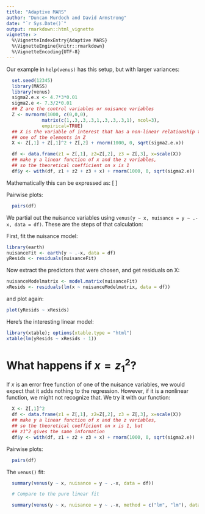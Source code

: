 ```yaml
---
title: "Adaptive MARS"
author: "Duncan Murdoch and David Armstrong"
date: "`r Sys.Date()`"
output: rmarkdown::html_vignette
vignette: >
  %\VignetteIndexEntry{Adaptive MARS}
  %\VignetteEngine{knitr::rmarkdown}
  %\VignetteEncoding{UTF-8}
---
```


Our example in `help(venus)` has this setup, but with
larger variances:

```r
  set.seed(12345)
  library(MASS)
  library(venus)
  sigma2.e.x <- 4.7*3*0.01
  sigma2.e <- 7.3/2*0.01
  ## Z are the control variables or nuisance variables
  Z <- mvrnorm(1000, c(0,0,0),
             matrix(c(1,.3,.3,.3,1,.3,.3,.3,1), ncol=3),
             empirical=TRUE)
  ## X is the variable of interest that has a non-linear relationship to
  ## one of the elements in Z 
  X <- Z[,1] + Z[,1]^2 + Z[,2] + rnorm(1000, 0, sqrt(sigma2.e.x))

  df <- data.frame(z1 = Z[,1], z2=Z[,2], z3 = Z[,3], x=scale(X))
  ## make y a linear function of x and the z variables,
  ## so the theoretical coefficient on x is 1
  df$y <- with(df, z1 + z2 + z3 + x) + rnorm(1000, 0, sqrt(sigma2.e))
  ```
  
Mathematically this can be expressed as:
\[
\begin{align}
Z & \sim & MVN\left(\left(\begin{array}{c}0 \\ 0 \\ 0\end{array}\right), 
              \left(\begin{array}{ccc}1 & 0.3 & 0.3 \\
                     0.3 & 1 & 0.3 \\
                     0.3 & 0.3 & 1 \end{array} \right) \right)\\
X & \sim & N(Z_1 + Z_1^2 + Z_2, \sigma^2_{ex}) \\
x & = & \mbox{Scaled, centred X} \\
y & \sim & N(Z_1 + Z_2 + Z_3 + x, \sigma^2_e)
\end{align}
\]

Pairwise plots:

```r
  pairs(df)
```

We partial out the nuisance variables using `venus(y ~ x, nuisance = y ~ .-x, data = df)`.  These are the steps
of that calculation:

First, fit the nuisance model:
```r
library(earth)
nuisanceFit <- earth(y ~ .-x, data = df)
yResids <- residuals(nuisanceFit)
```

Now extract the predictors that were chosen, and get residuals
on X:
```r
nuisanceModelmatrix <- model.matrix(nuisanceFit)
xResids <- residuals(lm(x ~ nuisanceModelmatrix, data = df))
```

and plot again:

```r
plot(yResids ~ xResids)
```

Here's the interesting linear model:

```r
library(xtable); options(xtable.type = "html")
xtable(lm(yResids ~ xResids - 1))
```

# What happens if $x = z_1^2$?

If $x$ is an error free function of one of the
nuisance variables, we would expect that it adds nothing to
the regression.  However, if it is a nonlinear function, we
might not recognize that.  We try it with our function:

```r
  X <- Z[,1]^2
  df <- data.frame(z1 = Z[,1], z2=Z[,2], z3 = Z[,3], x=scale(X))
  ## make y a linear function of x and the z variables,
  ## so the theoretical coefficient on x is 1, but
  ## z1^2 gives the same information
  df$y <- with(df, z1 + z2 + z3 + x) + rnorm(1000, 0, sqrt(sigma2.e))
  ```
 
  Pairwise plots:

```r
  pairs(df)
```

The `venus()` fit:

```r
  summary(venus(y ~ x, nuisance = y ~ .-x, data = df))

  # Compare to the pure linear fit

  summary(venus(y ~ x, nuisance = y ~ .-x, method = c("lm", "lm"), data=df))
```
